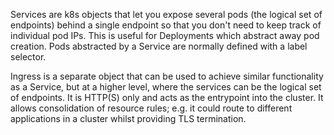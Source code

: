 Services are k8s objects that let you expose several pods (the logical set of endpoints) behind a single endpoint so that you don't need to keep track of individual pod IPs.  This is useful for Deployments which abstract away pod creation.  Pods abstracted by a Service are normally defined with a label selector.

Ingress is a separate object that can be used to achieve similar functionality as a Service, but at a higher level, where the services can be the logical set of endpoints.  It is HTTP(S) only and acts as the entrypoint into the cluster.  It allows consolidation of resource rules; e.g. it could route to different applications in a cluster whilst providing TLS termination.

